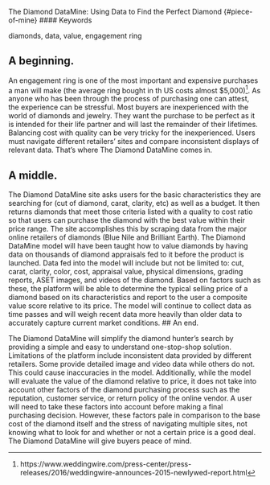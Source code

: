 The Diamond DataMine: Using Data to Find the Perfect Diamond {#piece-of-mine}
<!--come on, it works :)-->
#### Keywords

diamonds, data, value, engagement ring <!--add tech keywords-->

## A beginning. <!--use headings!-->

An engagement ring is one of the most important and expensive purchases a man will make (the average ring bought in th US costs almost $5,000)^[https://www.weddingwire.com/press-center/press-releases/2016/weddingwire-announces-2015-newlywed-report.html]. <!--What % of market?-->
As anyone who has been through the process of purchasing one can attest, the experience can be stressful. 
Most buyers are inexperienced with the world of diamonds and jewelry. 
They want the purchase to be perfect as it is intended for their life partner and will last the remainder of their lifetimes. 
Balancing cost with quality can be very tricky for the inexperienced. 
Users must navigate different retailers' sites and compare inconsistent displays of relevant data. <!--mistakes? buyer's remorse?-->
That's where The Diamond DataMine comes in. 

## A middle.

The Diamond DataMine site asks users for the basic characteristics they are searching for (cut of diamond, carat, clarity, etc) as well as a budget. <!--window shopping required?-->
It then returns diamonds that meet those criteria listed with a quality to cost ratio so that users can purchase the diamond with the best value within their price range. 
The site accomplishes this by scraping data from the major online retailers of diamonds (Blue Nile and Brilliant Earth). <!--terms of use?-->
The Diamond DataMine model will have been taught how to value diamonds by having data on thousands of diamond appraisals fed to it before the product is launched. <!--Is appraisal consistent?-->
Data fed into the model will include but not be limited to: cut, carat, clarity, color, cost, appraisal value, physical dimensions, grading reports, ASET images, and videos of the diamond. 
Based on factors such as these, the platform will be able to determine the typical selling price of a diamond based on its characteristics and report to the user a composite value score relative to its price. 
The model will continue to collect data as time passes and will weigh recent data more heavily than older data to accurately capture current market conditions.
<!--good approach-->
## An end.

The Diamond DataMine will simplify the diamond hunter’s search by providing a simple and easy to understand one-stop-shop solution. <!--How to monetize? Pass through fee to retailer?-->
Limitations of the platform include inconsistent data provided by different retailers. <!--State variation in weighs and means?-->
Some provide detailed image and video data while others do not. <!--What is typical spec sheet for diamond?-->
This could cause inaccuracies in the model. 
Additionally, while the model will evaluate the value of the diamond relative to price, it does not take into account other factors of the diamond purchasing process such as the reputation, customer service, or return policy of the online vendor. <!--Much easier for customer.-->
A user will need to take these factors into account before making a final purchasing decision. 
However, these factors pale in comparison to the base cost of the diamond itself and the stress of navigating multiple sites, not knowing what to look for and whether or not a certain price is a good deal. <!--yup!-->
The Diamond DataMine will give buyers peace of mind. 
